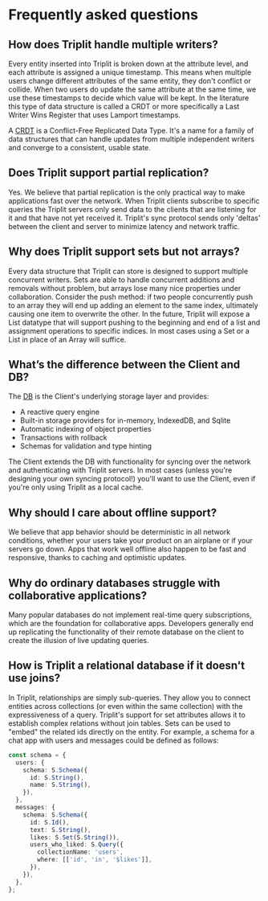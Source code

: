 # Frequently asked questions

## How does Triplit handle multiple writers?

Every entity inserted into Triplit is broken down at the attribute level, and each attribute is assigned a unique timestamp. This means when multiple users change different attributes of the same entity, they don't conflict or collide. When two users do update the same attribute at the same time, we use these timestamps to decide which value will be kept. In the literature this type of data structure is called a CRDT or more specifically a Last Writer Wins Register that uses Lamport timestamps.

A [CRDT](https://en.wikipedia.org/wiki/Conflict-free_replicated_data_type) is a Conflict-Free Replicated Data Type. It's a name for a family of data structures that can handle updates from multiple independent writers and converge to a consistent, usable state.

## Does Triplit support partial replication?

Yes. We believe that partial replication is the only practical way to make applications fast over the network. When Triplit clients subscribe to specific queries the Triplit servers only send data to the clients that are listening for it and that have not yet received it. Triplit's sync protocol sends only 'deltas' between the client and server to minimize latency and network traffic.

## Why does Triplit support sets but not arrays?

Every data structure that Triplit can store is designed to support multiple concurrent writers. Sets are able to handle concurrent additions and removals without problem, but arrays lose many nice properties under collaboration. Consider the push method: if two people concurrently push to an array they will end up adding an element to the same index, ultimately causing one item to overwrite the other. In the future, Triplit will expose a List datatype that will support pushing to the beginning and end of a list and assignment operations to specific indices. In most cases using a Set or a List in place of an Array will suffice.

## What’s the difference between the Client and DB?

The [DB](https://github.com/aspen-cloud/triplit/tree/main/packages/db) is the Client's underlying storage layer and provides:

- A reactive query engine
- Built-in storage providers for in-memory, IndexedDB, and Sqlite
- Automatic indexing of object properties
- Transactions with rollback
- Schemas for validation and type hinting

The Client extends the DB with functionality for syncing over the network and authenticating with Triplit servers. In most cases (unless you're designing your own syncing protocol!) you'll want to use the Client, even if you're only using Triplit as a local cache.

## Why should I care about offline support?

We believe that app behavior should be deterministic in all network conditions, whether your users take your product on an airplane or if your servers go down. Apps that work well offline also happen to be fast and responsive, thanks to caching and optimistic updates.

## Why do ordinary databases struggle with collaborative applications?

Many popular databases do not implement real-time query subscriptions, which are the foundation for collaborative apps. Developers generally end up replicating the functionality of their remote database on the client to create the illusion of live updating queries.

## How is Triplit a relational database if it doesn't use joins?

In Triplit, relationships are simply sub-queries. They allow you to connect entities across collections (or even within the same collection) with the expressiveness of a query. Triplit's support for set attributes allows it to establish complex relations without join tables. Sets can be used to "embed" the related ids directly on the entity. For example, a schema for a chat app with users and messages could be defined as follows:

```typescript
const schema = {
  users: {
    schema: S.Schema({
      id: S.String(),
      name: S.String(),
    }),
  },
  messages: {
    schema: S.Schema({
      id: S.Id(),
      text: S.String(),
      likes: S.Set(S.String()),
      users_who_liked: S.Query({
        collectionName: 'users',
        where: [['id', 'in', '$likes']],
      }),
    }),
  },
};
```
